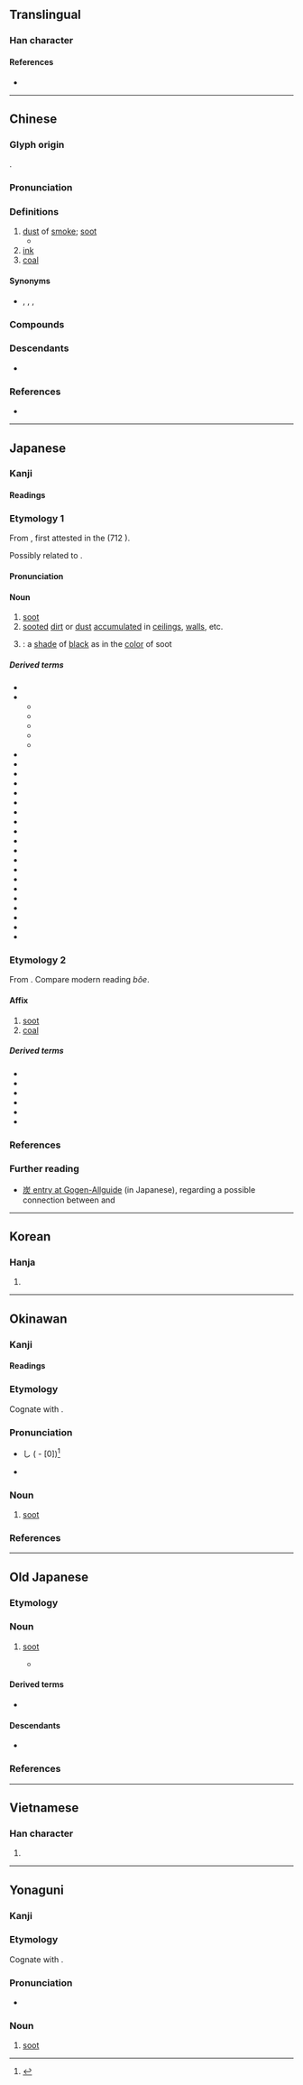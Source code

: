 {{character info}}
==Translingual==

===Han character===
{{Han char|rn=86|rad=火|as=09|sn=13|four=94894|canj=FTMD|ids=⿰火某}}

====References====
* {{Han ref|kx=0677.290|dkj=19220|dj=1088.130|hdz=32214.020|uh=7164|ud=29028|bh=B7D1|bd=47057}}

----

==Chinese==
{{zh-forms|alt=⿰火乚-second round simplified}}

===Glyph origin===
{{Han etym}}
{{Han compound|火|某|ls=psc|c1=s|t1=fire|c2=p}}.

===Pronunciation===
{{zh-pron
|m=méi
|m-s=
|dg=мый1
|c=mui4
|c-t=
|g=mi4
|h=pfs=mòi;gd=mui2
|j=mei1/mei2
|j_note=mei2 - found in [[無煙煤]]
|mb=mô
|md=muòi
|mn=qz,tw,xm:mûi/tw:môe/twvk,zz:bôe
|mn-t=
|w=3me
|x=mei2
|mc=y
|oc=y
|cat=n
}}

===Definitions===
{{zh-hanzi}}

# [[dust]] of [[smoke]]; [[soot]]
#* {{zh-x|向者 煤 室 入 甑 中，棄 食 不祥，^回 攫 而 飯 之。|Just now some dust and soot fell into the steamer. Ill fortune befalls those who throw away food; so I grabbed those grains and ate them.|ref=Lvshi Chunqiu}}
# [[ink]]
# [[coal]]

====Synonyms====
* {{s|coal}} {{zh-l|煤炭}}, {{zh-l|石炭}}, {{zh-l|烏金}}, {{zh-l|塗炭}}

===Compounds===
{{zh-der|二煤|天然煤氣|倒煤|乏煤|原煤|煤砟子|煤氣爐|木煤氣|煤化|煤炭|煤煙|淨化燃煤|火紙煤兒|煤磚|煤層|省煤器|煙煤|洗煤|煤氣表|煤球|搖煤|燭煤|硬煤|焦煤|煤焦油|煤井|煤末|氣煤|火煤子|瘦煤|泥煤|無煙焦煤|生煤|煤精|燈煤|煤水車|煤黑子|煤都|煤礦|煤田|煤渣|煤油燈|煤油|煤氣燈|煤氣|煤毒|煤搭|煤山|煤塵|煤坑|無煙煤|煤核|白煤|水煤氣|松煤|煤黑油|紅煤|蛛煤|麝煤|褐煤|黑煤|紙煤管子|紙煤子|肥煤}}

===Descendants===
* {{desc|gqi|mɛi||coal|bor=1}}

===References===
* {{R:yue:Hanzi}}

{{zh-cat|Geology|Elementary}}

----

==Japanese==

===Kanji===
{{ja-kanji|rs=火09}}

====Readings====
{{ja-readings
|goon=まい, め
|kanon=ばい
|kun=すす-
}}

===Etymology 1===
{{ja-kanjitab|すす|yomi=k}}

From {{inh|ja|ojp|sort=|-}}, first attested in the ''{{w|Kojiki}}'' (712 {{CE}}).

Possibly related to {{m|ja|炭|tr=sumi||[[cinder]]; [[charcoal]]}}.

====Pronunciation====
{{ja-pron|すす|acc=1|acc_ref=DJR,NHK|acc2=2|acc2_ref=DJR,NHK}}

====Noun====
{{ja-noun|すす}}

# [[soot]] {{gl|[[fine]] [[particle]]s of [[amorphous]] [[carbon]] and [[tar]]}}
# [[sooted]] [[dirt]] or [[dust]] [[accumulate]]d in [[ceiling]]s, [[walls]], etc.
# {{short for|ja|煤色|tr=susuiro|nodot=1|sort=すす}}: a [[shade]] of [[black]] as in the [[color]] of soot

=====Derived terms=====
{{der-top4}}
* {{ja-r|煤ける|すすける}}
* {{ja-r|煤ぶ|すすぶ}}
** {{ja-r|煤ばむ|すすばむ}}
** {{ja-r|煤びる|すすびる}}
** {{ja-r|煤ぶる|すすぶる}}
** {{ja-r|煤ぼる|すすぼる}}
** {{ja-r|煤ぼける|すすぼける}}
* {{ja-r|煤市|^すすいち}}
* {{ja-r|煤%色|すす%いろ}}
* {{ja-r|煤%男|すす%おとこ}}
* {{ja-r|煤%賀|^すす%が}}
* {{ja-r|煤ヶ谷|^すすヶや}}
* {{ja-r|煤川|^すすがわ}}
* {{ja-r|煤%籠もり|すす%ごもり}}
* {{ja-r|煤%田|^すす%た}}
* {{ja-r|煤%田|^すす%だ}}
* {{ja-r|煤竹|すすだけ}}
* {{ja-r|煤%取り|すす%とり}}
* {{ja-r|煤%掃き|すす%はき}}
* {{ja-r|煤%払い|すす%はらい}}
* {{ja-r|煤%病|すす%びょう}}
* {{ja-r|煤%埃|すす%ぼこり}}
* {{ja-r|煤孫|^すすまご}}
* {{ja-r|煤本|^すすもと}}
* {{ja-r|煤%谷|^すす%や}}
* {{ja-r|煤%湯|すす%ゆ}}
* {{ja-r|煮%煤|に%すす}}
{{der-bottom}}

===Etymology 2===
{{ja-kanjitab|yomi=kanon|ばい}}

From {{der|ja|ltc|sort=はい'|-}} {{ltc-l|煤}}. Compare modern {{cog|nan|-}} reading ''bôe''.

====Affix====
{{ja-pos|affix|ばい}}

# [[soot]]
# [[coal]]

=====Derived terms=====
{{der-top3}}
* {{ja-r|煤煙|ばいえん}}
* {{ja-r|煤%気|ばい%き}}
* {{ja-r|煤塵|ばいじん}}
* {{ja-r|煤炭|ばいたん}}
* {{ja-r|煙煤|えんばい}}
* {{ja-r|麝煤|じゃばい}}
{{der-bottom}}

===References===
<references/>

===Further reading===
* [http://gogen-allguide.com/su/sumi.html 炭 entry at Gogen-Allguide] (in Japanese), regarding a possible connection between {{m|ja|煤|tr=susu||[[soot]]}} and {{m|ja|炭|tr=sumi||[[cinder]]; [[charcoal]]}}

----

==Korean==

===Hanja===
{{ko-hanja|그을음|매}}

# {{hanja form of|매|[[soot]]}}

----

==Okinawan==

===Kanji===
{{ryu-kanji|rs=火09}}

====Readings====
{{ryu-readings
|kun=しーし-
}}

===Etymology===
{{ryu-kanjitab|yomi=k|しーし}}
Cognate with {{cog|ja|煤|tr=susu}}.

===Pronunciation===
* {{a|{{ll|ja|首里|Shuri}}-{{ll|ja|那覇|Naha}}}} し{{ja-accent/high|ーし}} {{monospace|[shìíshí]}} ({{ll|ja|平板型|Heiban}} - [0])<ref>{{R:Shuri-Naha Dialect Dictionary|シーシ|SN16477}}</ref>
* {{IPA|ryu|[ɕiːɕi]|sort=しいし}}

===Noun===
{{ryu-noun|しーし}}

# [[soot]] {{gl|[[fine]] [[particle]]s of [[amorphous]] [[carbon]] and [[tar]]}}

===References===
<references/>

----

==Old Japanese==

===Etymology===
{{rfe|ojp|sort=すす}}

===Noun===
{{head|ojp|noun|tr=susu|kana|すす|sort=すす}}

# [[soot]] {{gl|[[fine]] [[particle]]s of [[amorphous]] [[carbon]] and [[tar]]}}
#* {{RQ:Kojiki|''[[w:Kuni-yuzuri|Kuni-yuzuri]]''}}
#*: {{ux|ojp|...登陀流天之新巢之'''凝烟'''<sub>訓凝姻云'''州須'''</sub>之八拳垂[[まで|摩弖]]燒擧<sub>麻弖二字以音</sub>|...in {{smallcaps|Takama-nö-para}} the '''soot''' ({{lang|ja|凝姻}} is read as '''''susu''''') hangs down eight hands long (the two characters {{lang|ja|摩弖}} are pronounced ''made'').<ref>{{cite-book|2015|Donald L. Philippi|Kojiki|series=Princeton Legacy Library|publisher=Princeton University Press|isbn=9781400878000|page=136}}</ref>}}

====Derived terms====
* {{m|ojp|煤す|tr=susu||to be [[stained]] with [[soot]]}}

====Descendants====
* {{desc|ja|煤|tr=susu}}

===References===
<references/>

----

==Vietnamese==

===Han character===
{{vi-readings|reading=môi, muồi, mai|rs=火09}}

# {{rfdef|vi|sort=火09}}

----

==Yonaguni==

===Kanji===
{{head|yoi|Han character|hiragana|ちち|romaji|chichi}}

===Etymology===
Cognate with {{cog|ja|煤|tr=susu}}.

===Pronunciation===
* {{IPA|yoi|[t͡ɕit͡ɕi]|sort=ちち}}

===Noun===
{{head|yoi|noun|hiragana|ちち|romaji|chichi|sort=ちち}}

# [[soot]] {{gl|[[fine]] [[particle]]s of [[amorphous]] [[carbon]] and [[tar]]}}